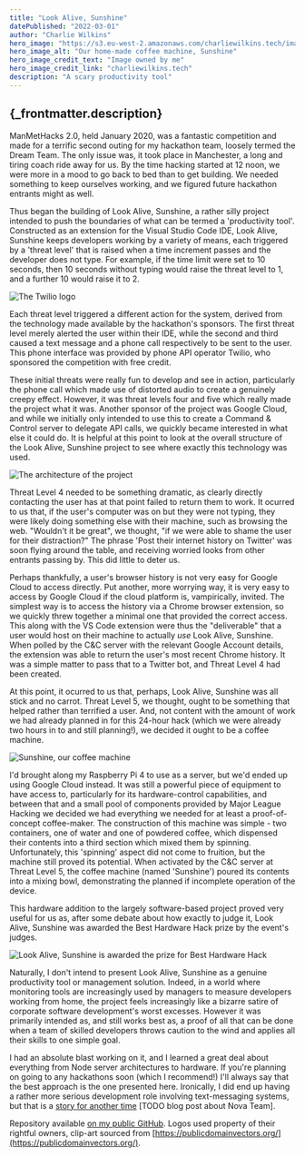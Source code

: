 ```yaml
---
title: "Look Alive, Sunshine"
datePublished: "2022-03-01"
author: "Charlie Wilkins"
hero_image: "https://s3.eu-west-2.amazonaws.com/charliewilkins.tech/images/portfolio/look-alive-sunshine/sunshine.png"
hero_image_alt: "Our home-made coffee machine, Sunshine"
hero_image_credit_text: "Image owned by me"
hero_image_credit_link: "charliewilkins.tech"
description: "A scary productivity tool"
---
```


<h2>{_frontmatter.description}</h2>

ManMetHacks 2.0, held January 2020, was a fantastic competition and made for a
terrific second outing for my hackathon team, loosely termed the Dream Team.
The only issue was, it took place in Manchester, a long and tiring coach ride
away for us. By the time hacking started at 12 noon, we were more in a mood to
go back to bed than to get building. We needed something to keep ourselves
working, and we figured future hackathon entrants might as well.

Thus began the building of Look Alive, Sunshine, a rather silly project intended
to push the boundaries of what can be termed a 'productivity tool'. Constructed
as an extension for the Visual Studio Code IDE, Look Alive, Sunshine keeps
developers working by a variety of means, each triggered by a 'threat level'
that is raised when a time increment passes and the developer does not type.
For example, if the time limit were set to 10 seconds, then 10 seconds without
typing would raise the threat level to 1, and a further 10 would raise it to 2.

<img
src="https://s3.eu-west-2.amazonaws.com/charliewilkins.tech/images/portfolio/portfolio/look-alive-sunshine/twilio.png"
alt="The Twilio logo" 
style="width:100%, max-width:480px"
/>

Each threat level triggered a different action for the system, derived from the
technology made available by the hackathon's sponsors. The first threat level
merely alerted the user within their IDE, while the second and third caused
a text message and a phone call respectively to be sent to the user. This phone
interface was provided by phone API operator Twilio, who sponsored the
competition with free credit.

These initial threats were really fun to develop and see in action, particularly
the phone call which made use of distorted audio to create a genuinely creepy
effect. However, it was threat levels four and five which really made the
project what it was. Another sponsor of the project was Google Cloud, and while
we initially only intended to use this to create a Command & Control server to
delegate API calls, we quickly became interested in what else it could do.
It is helpful at this point to look at the overall structure of the Look Alive,
Sunshine project to see where exactly this technology was used.

<img
src="https://s3.eu-west-2.amazonaws.com/charliewilkins.tech/images/portfolio/portfolio/look-alive-sunshine/architecture.png"
alt="The architecture of the project" 
style="width:100%, max-width:480px"
/>

Threat Level 4 needed to be something dramatic, as clearly directly contacting
the user has at that point failed to return them to work. It ocurred to us that,
if the user's computer was on but they were not typing, they were likely doing
something else with their machine, such as browsing the web. "Wouldn't it be
great", we thought, "if we were able to shame the user for their distraction?"
The phrase 'Post their internet history on Twitter' was soon flying around the
table, and receiving worried looks from other entrants passing by. This did
little to deter us.

Perhaps thankfully, a user's browser history is not very easy for Google Cloud
to access directly. Put another, more worrying way, it is very easy to access
by Google Cloud if the cloud platform is, vampirically, invited. The simplest
way is to access the history via a Chrome browser extension, so we quickly threw
together a minimal one that provided the correct access. This along with the
VS Code extension were thus the "deliverable" that a user would host on their
machine to actually *use* Look Alive, Sunshine. When polled by the C&C server
with the relevant Google Account details, the extension was able to return the
user's most recent Chrome history. It was a simple matter to pass that to a
Twitter bot, and Threat Level 4 had been created.

At this point, it ocurred to us that, perhaps, Look Alive, Sunshine was all
stick and no carrot. Threat Level 5, we thought, ought to be something that
helped rather than terrified a user. And, not content with the amount of work
we had already planned in for this 24-hour hack (which we were already two
hours in to and still planning!), we decided it ought to be a coffee machine.

<img
src="https://s3.eu-west-2.amazonaws.com/charliewilkins.tech/images/portfolio/portfolio/look-alive-sunshine/sunshine.png"
alt="Sunshine, our coffee machine"
style="width:100%, max-width:480px"
/>

I'd brought along my Raspberry Pi 4 to use as a server, but we'd ended up using
Google Cloud instead. It was still a powerful piece of equipment to have access
to, particularly for its hardware-control capabilities, and between that and a
small pool of components provided by Major League Hacking we decided we had
everything we needed for at least a proof-of-concept coffee-maker. The
construction of this machine was simple - two containers, one of water and one
of powdered coffee, which dispensed their contents into a third section which
mixed them by spinning. Unfortunately, this 'spinning' aspect did not come to
fruition, but the machine still proved its potential. When activated by the
C&C server at Threat Level 5, the coffee machine (named 'Sunshine') poured its
contents into a mixing bowl, demonstrating the planned if incomplete operation
of the device.

This hardware addition to the largely software-based project proved very useful
for us as, after some debate about how exactly to judge it, Look Alive, Sunshine
was awarded the Best Hardware Hack prize by the event's judges. 

<img
src="https://s3.eu-west-2.amazonaws.com/charliewilkins.tech/images/portfolio/portfolio/look-alive-sunshine/prize.png"
alt="Look Alive, Sunshine is awarded the prize for Best Hardware Hack"
style="width:100%, max-width:480px"
/>

Naturally, I don't intend to present Look Alive, Sunshine as a genuine
productivity tool or management solution. Indeed, in a world where monitoring
tools are increasingly used by managers to measure developers working from home,
the project feels increasingly like a bizarre satire of corporate software development's worst excesses.
However it was primarily intended as, and still works best as, a proof of all
that can be done when a team of skilled developers throws caution to the wind
and applies all their skills to one simple goal.

I had an absolute blast working on it, and I learned a great deal about everything
from Node server architectures to hardware. If you're planning on going to any
hackathons soon (which I recommend!) I'll always say that the best approach is
the one presented here. Ironically, I did end up having a rather more serious
development role involving text-messaging systems, but that is a
[story for another time]() [TODO blog post about Nova Team].

Repository available [on my public GitHub](https://github.com/BackstreetCultist/ManMetHacks2.0Project).
Logos used property of their rightful owners, clip-art sourced from [https://publicdomainvectors.org/](https://publicdomainvectors.org/).
